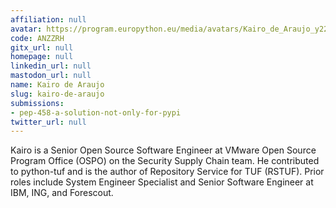 ```yaml
---
affiliation: null
avatar: https://program.europython.eu/media/avatars/Kairo_de_Araujo_y22uEvQ.jpg
code: ANZZRH
gitx_url: null
homepage: null
linkedin_url: null
mastodon_url: null
name: Kairo de Araujo
slug: kairo-de-araujo
submissions:
- pep-458-a-solution-not-only-for-pypi
twitter_url: null
---
```


Kairo is a Senior Open Source Software Engineer at VMware Open Source Program Office (OSPO) on the Security Supply Chain team. He contributed to python-tuf and is the author of Repository Service for TUF (RSTUF). Prior roles include System Engineer Specialist and Senior Software Engineer at IBM, ING, and Forescout.

